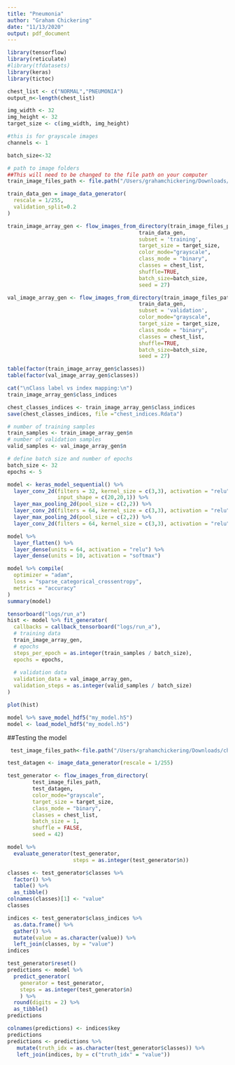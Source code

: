 ```yaml
---
title: "Pneumonia"
author: "Graham Chickering"
date: "11/13/2020"
output: pdf_document
---
```


```r
library(tensorflow)
library(reticulate) 
#library(tfdatasets)
library(keras)
library(tictoc)
```


```r
chest_list <- c("NORMAL","PNEUMONIA")
output_n<-length(chest_list)

img_width <- 32
img_height <- 32
target_size <- c(img_width, img_height)

#this is for grayscale images
channels <- 1

batch_size<-32

# path to image folders
##This will need to be changed to the file path on your computer
train_image_files_path <- file.path("/Users/grahamchickering/Downloads/chest_xray/train")
```

```r
train_data_gen = image_data_generator(
  rescale = 1/255,
  validation_split=0.2
)
```

```r
train_image_array_gen <- flow_images_from_directory(train_image_files_path, 
                                          train_data_gen,
                                          subset = 'training',
                                          target_size = target_size,
                                          color_mode="grayscale",
                                          class_mode = "binary",
                                          classes = chest_list,
                                          shuffle=TRUE,
                                          batch_size=batch_size,
                                          seed = 27)

val_image_array_gen <- flow_images_from_directory(train_image_files_path, 
                                          train_data_gen,
                                          subset = 'validation',
                                          color_mode="grayscale",
                                          target_size = target_size,
                                          class_mode = "binary",
                                          classes = chest_list,
                                          shuffle=TRUE,
                                          batch_size=batch_size,
                                          seed = 27)
```

```r
table(factor(train_image_array_gen$classes))
table(factor(val_image_array_gen$classes))
```

```r
cat("\nClass label vs index mapping:\n")
train_image_array_gen$class_indices
```

```r
chest_classes_indices <- train_image_array_gen$class_indices
save(chest_classes_indices, file ="chest_indices.Rdata")
```


```r
# number of training samples
train_samples <- train_image_array_gen$n
# number of validation samples
valid_samples <- val_image_array_gen$n

# define batch size and number of epochs
batch_size <- 32
epochs <- 5
```

```r
model <- keras_model_sequential() %>% 
  layer_conv_2d(filters = 32, kernel_size = c(3,3), activation = "relu", 
                input_shape = c(20,20,1)) %>% 
  layer_max_pooling_2d(pool_size = c(2,2)) %>% 
  layer_conv_2d(filters = 64, kernel_size = c(3,3), activation = "relu") %>% 
  layer_max_pooling_2d(pool_size = c(2,2)) %>% 
  layer_conv_2d(filters = 64, kernel_size = c(3,3), activation = "relu")

model %>% 
  layer_flatten() %>% 
  layer_dense(units = 64, activation = "relu") %>% 
  layer_dense(units = 10, activation = "softmax")

```

```r
model %>% compile(
  optimizer = "adam",
  loss = "sparse_categorical_crossentropy",
  metrics = "accuracy"
)
summary(model)
```

```r
tensorboard("logs/run_a")
hist <- model %>% fit_generator(
  callbacks = callback_tensorboard("logs/run_a"),
  # training data
  train_image_array_gen,
  # epochs
  steps_per_epoch = as.integer(train_samples / batch_size), 
  epochs = epochs, 
  
  # validation data
  validation_data = val_image_array_gen,
  validation_steps = as.integer(valid_samples / batch_size)
)
```

```r
plot(hist)
```
```r
model %>% save_model_hdf5("my_model.h5")
model <- load_model_hdf5("my_model.h5")
```

##Testing the model
```r
 test_image_files_path<-file.path("/Users/grahamchickering/Downloads/chest_xray/test")
```

```r
test_datagen <- image_data_generator(rescale = 1/255)

test_generator <- flow_images_from_directory(
        test_image_files_path,
        test_datagen,
        color_mode="grayscale",
        target_size = target_size,
        class_mode = "binary",
        classes = chest_list,
        batch_size = 1,
        shuffle = FALSE,
        seed = 42)
```

```r
model %>%
  evaluate_generator(test_generator, 
                     steps = as.integer(test_generator$n))
```
```r
classes <- test_generator$classes %>%
  factor() %>%
  table() %>%
  as_tibble()
colnames(classes)[1] <- "value"
classes
```

```r
indices <- test_generator$class_indices %>%
  as.data.frame() %>%
  gather() %>%
  mutate(value = as.character(value)) %>%
  left_join(classes, by = "value")
indices
```

```r
test_generator$reset()
predictions <- model %>% 
  predict_generator(
    generator = test_generator,
    steps = as.integer(test_generator$n)
    ) %>%
  round(digits = 2) %>%
  as_tibble()
predictions

colnames(predictions) <- indices$key
predictions
predictions <- predictions %>%
   mutate(truth_idx = as.character(test_generator$classes)) %>%
   left_join(indices, by = c("truth_idx" = "value"))
```

